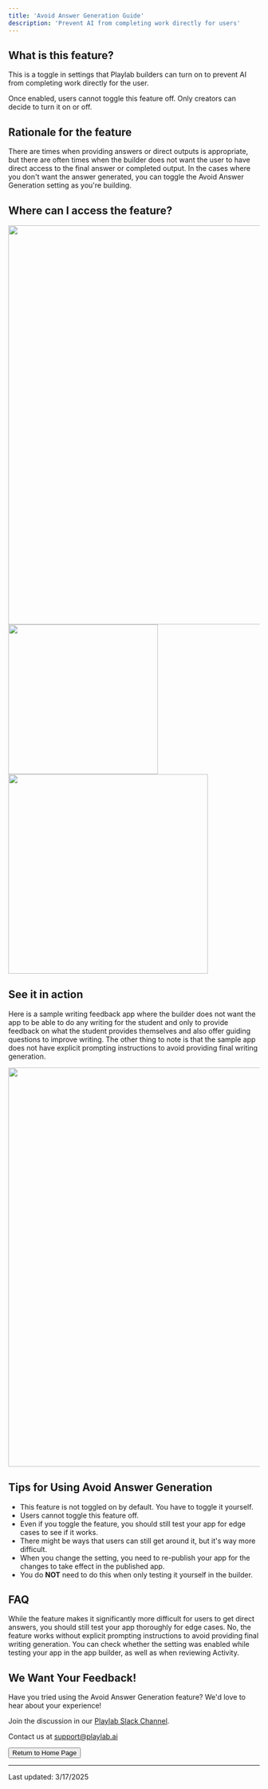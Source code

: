 ```yaml
---
title: 'Avoid Answer Generation Guide'
description: 'Prevent AI from completing work directly for users'
---
```

## <Icon icon="new-box" size="24" className="inline-block align-text-bottom" /> What is this feature?

This is a toggle in settings that Playlab builders can turn on to prevent AI from completing work directly for the user.

<Warning>
  Once enabled, users cannot toggle this feature off. Only creators can decide to turn it on or off.
</Warning>

## <Icon icon="chat-question" size="24" className="inline-block align-text-bottom" /> Rationale for the feature

There are times when providing answers or direct outputs is appropriate, but there are often times when the builder does not want the user to have direct access to the final answer or completed output. In the cases where you don't want the answer generated, you can toggle the Avoid Answer Generation setting as you're building.

## <Icon icon="head-question-outline" size="24" className="inline-block align-text-bottom" /> Where can I access the feature?

<img height="800" src="/images/avoidanswers.gif" className="bordered-image" />

<Steps>
  <Step title="You can toggle Avoid Answer Generation in the 'Settings' menu.">
    <img height="300" src="/images/avoidanswers.jpeg" className="bordered-image" />
  </Step>
  <Step title="You can check whether the setting was enabled while testing your app in the app builder, as well as when reviewing Activity.">
    <img height="400" src="/images/avoidanswerscheck.jpeg" className="bordered-image" />
  </Step>
</Steps>

## <Icon icon="clipboard-question" size="24" className="inline-block align-text-bottom" /> See it in action

Here is a sample writing feedback app where the builder does not want the app to be able to do any writing for the student and only to provide feedback on what the student provides themselves and also offer guiding questions to improve writing. The other thing to note is that the sample app does not have explicit prompting instructions to avoid providing final writing generation.

<img height="800" src="/images/avoidanswersdemo.gif" className="bordered-image" />

## <Icon icon="lightbulb-on" size="24" className="inline-block align-text-bottom" /> Tips for Using Avoid Answer Generation

<Info>
  <ul>
    <li>This feature is not toggled on by default. You have to toggle it yourself.</li>
    <li>Users cannot toggle this feature off.</li>
    <li>Even if you toggle the feature, you should still test your app for edge cases to see if it works.</li>
    <li>There might be ways that users can still get around it, but it's way more difficult.</li>
    <li>When you change the setting, you need to re-publish your app for the changes to take effect in the published app.</li>
    <li>You do <strong>NOT</strong> need to do this when only testing it yourself in the builder.</li>
  </ul>
</Info>

## <Icon icon="frequently-asked-questions" size="24" className="inline-block align-text-bottom" /> FAQ

<Accordion title="Will this completely prevent AI from generating answers?">
  While the feature makes it significantly more difficult for users to get direct answers, you should still test your app thoroughly for edge cases.
</Accordion>

<Accordion title="Do I need to add special prompting instructions?">
  No, the feature works without explicit prompting instructions to avoid providing final writing generation.
</Accordion>

<Accordion title="How do I know if it's working correctly?">
  You can check whether the setting was enabled while testing your app in the app builder, as well as when reviewing Activity.
</Accordion>

## <Icon icon="bullhorn" size="24" className="inline-block align-text-bottom" /> We Want Your Feedback!

<Info>
  Have you tried using the Avoid Answer Generation feature? We'd love to hear about your experience!

  Join the discussion in our [Playlab Slack Channel](https://join.slack.com/t/playlabcommunity/shared_invite/zt-31mhwj7nl-49e1Mw5fYpyHJGOFyDIFtA).

  Contact us at [support@playlab.ai](mailto:support@playlab.ai)
</Info>

<div className="mt-8">
  <Button href="../index.md">Return to Home Page</Button>
</div>

---
Last updated: 3/17/2025